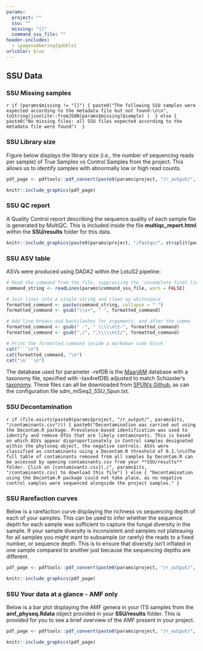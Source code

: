 ```yaml
---
params:
  project: ""
  ssu: ""
  missing: "[]"
  command_ssu_file: ""
header-includes:
  - \pagenumbering{gobble}
urlcolor: blue
---
```


## SSU Data

### SSU Missing samples
`r if (params$missing != "[]") {
paste0("The following SSU samples were expected according to the metadata file but not found:\n\n", toString(jsonlite::fromJSON(params$missing)$sample) ) 
} else {
paste0("No missing files: all SSU files expected according to the metadata file were found") 
}`

### SSU Library size

Figure below displays the library size (i.e., the number of sequencing reads per sample) of True Samples vs Control Samples from the project. This allows us to identify samples with abnormally low or high read counts.

```r
pdf_page <- pdftools::pdf_convert(paste0(params$project, "/r_output/", params$ssu, "/LibrarySize.pdf"), pages = 1, dpi = 200)
```
```r
knitr::include_graphics(pdf_page)
```

### SSU QC report

A Quality Control report describing the sequence quality of each sample file is generated by MultiQC. This is included inside the file **multiqc_report.html** within the **SSU/results** folder for this data.

```r
knitr::include_graphics(paste0(params$project, "/fastqc/", strsplit(params$ssu, "_")[[1]][1], "/multiqc_plots/png/mqc_fastqc_per_base_sequence_quality_plot_1.png"))
```

\newpage
### SSU ASV table

ASVs were produced using DADA2 within the LotuS2 pipeline:

```r
# Read the command from the file, suppressing the 'incomplete final line' warning
command_string <- readLines(params$command_ssu_file, warn = FALSE)

# Join lines into a single string and clean up whitespace
formatted_command <- paste(command_string, collapse = " ")
formatted_command <- gsub("\\s+", " ", formatted_command)

# Add line breaks and backslashes for arguments, and after the comma
formatted_command <- gsub(" -", " \\\\\n\t-", formatted_command)
formatted_command <- gsub(",/", ",\\\\\n\t/", formatted_command)

# Print the formatted command inside a markdown code block
cat("```\n")
cat(formatted_command, "\n")
cat("\n```\n")
```

The database used for parameter -refDB is the [MaarjAM](https://maarjam.ut.ee/) database with a taxonomy file, specified with -tax4refDB) adjusted to match Schüssler's [taxonomy](http://www.amf-phylogeny.com/). These files can all be downloaded from [SPUN's Github](https://github.com/SocietyProtectionUndergroundNetworks/sequencing-submission-form/tree/master/lotus2_files), as can the configuration file sdm_miSeq2_SSU_Spun.txt.

### SSU Decontamination

`r if (file.exists(paste0(params$project, "/r_output/", params$its, "/contaminants.csv"))) {
paste0("Decontamination was carried out using the Decontam.R package. Prevalence-based identification was used to identify and remove OTUs that are likely contaminants. This is based on which ASVs appear disproportionately in Control samples designated within the phyloseq object, the negative controls. ASVs were classified as contaminants using a Decontam.R threshold of 0.1.\n\nThe full table of contaminants removed from all samples by Decontam.R can be accessed by opening contaminants.csv from your **SSU/results** folder. Click on [contaminants.csv](./", params$its, "/contaminants.csv) to download this file")
} else {
"Decontamination using the Decontam.R package could not take place, as no negative control samples were sequenced alongside the project samples."
}
`

\newpage
### SSU Rarefaction curves

Below is a rarefaction curve displaying the richness vs sequencing depth of each of your samples. This can be used to infer whether the sequence depth for each sample was sufficient to capture the fungal diversity in the sample. If your sample diversity is inconsistent and samples not plateauing for all samples you might want to subsample (or rarefy) the reads to a fixed number, or sequence depth. This is to ensure that diversity isn't inflated in one sample compared to another just because the sequencing depths are different. 

```r
pdf_page <- pdftools::pdf_convert(paste0(params$project, "/r_output/", params$ssu, "/filtered_rarefaction.pdf"), pages = 1, dpi = 200)
```
```r
knitr::include_graphics(pdf_page)
```

\newpage
### SSU Your data at a glance - AMF only

Below is a bar plot displaying the AMF genera in your ITS samples from the **amf_physeq.Rdata** object provided in your **SSU/results** folder. This is provided for you to see a brief overview of the AMF present in your project.

```r
pdf_page <- pdftools::pdf_convert(paste0(params$project, "/r_output/", params$ssu, "/amf_physeq_by_genus.pdf"), pages = 1, dpi = 200)
```
```r
knitr::include_graphics(pdf_page)
```

